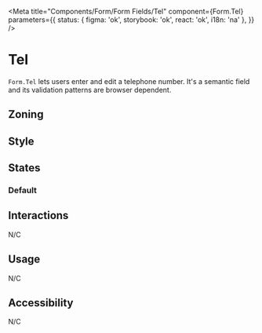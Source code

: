 
<Meta
	title="Components/Form/Form Fields/Tel"
	component={Form.Tel}
	parameters={{
		status: { figma: 'ok', storybook: 'ok', react: 'ok', i18n: 'na' },
	}}
/>

# Tel

`Form.Tel` lets users enter and edit a telephone number. It's a semantic field and its validation patterns are browser dependent.

## Zoning

<FigmaImage
	src="https://www.figma.com/file/qc8oUSyVJM67gSsbTShftt/%F0%9F%93%90-Zoning?node-id=245%3A219"
	alt="zoning image for inputs"
/>

## Style

## States

### Default

<Canvas>
	<Story story={Stories.Tel} />
</Canvas>

## Interactions

N/C

## Usage

N/C

## Accessibility

N/C
